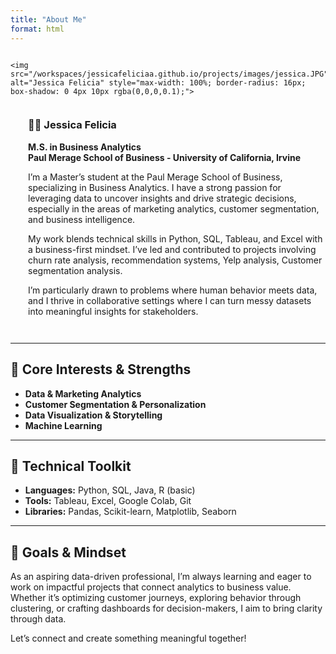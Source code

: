 ```yaml
---
title: "About Me"
format: html
---
```


<div style="display: flex; flex-wrap: wrap; align-items: center; margin-bottom: 2em;">
  <div style="flex: 1; min-width: 250px;">
    <img src="/workspaces/jessicafeliciaa.github.io/projects/images/jessica.JPG" alt="Jessica Felicia" style="max-width: 100%; border-radius: 16px; box-shadow: 0 4px 10px rgba(0,0,0,0.1);">
  </div>
  <div style="flex: 2; padding-left: 2em; min-width: 300px;">
  
### 👩‍💼 Jessica Felicia  
**M.S. in Business Analytics**  
**Paul Merage School of Business - University of California, Irvine**

I'm a Master's student at the Paul Merage School of Business, specializing in Business Analytics. I have a strong passion for leveraging data to uncover insights and drive strategic decisions, especially in the areas of marketing analytics, customer segmentation, and business intelligence.

My work blends technical skills in Python, SQL, Tableau, and Excel with a business-first mindset. I’ve led and contributed to projects involving churn rate analysis, recommendation systems, Yelp analysis, Customer segmentation analysis.

I'm particularly drawn to problems where human behavior meets data, and I thrive in collaborative settings where I can turn messy datasets into meaningful insights for stakeholders.

  </div>
</div>

---

## 📌 Core Interests & Strengths

- **Data & Marketing Analytics**
- **Customer Segmentation & Personalization**
- **Data Visualization & Storytelling**
- **Machine Learning**

---

## 🔧 Technical Toolkit

- **Languages:** Python, SQL, Java, R (basic)
- **Tools:** Tableau, Excel, Google Colab, Git
- **Libraries:** Pandas, Scikit-learn, Matplotlib, Seaborn

---

## 🎯 Goals & Mindset

As an aspiring data-driven professional, I’m always learning and eager to work on impactful projects that connect analytics to business value. Whether it’s optimizing customer journeys, exploring behavior through clustering, or crafting dashboards for decision-makers, I aim to bring clarity through data.

Let’s connect and create something meaningful together!
